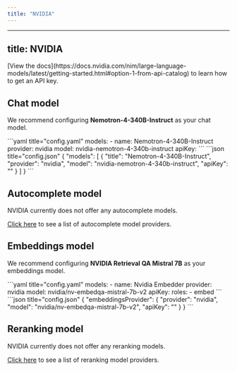 ```yaml
---
title: "NVIDIA"
---
```


---
title: NVIDIA
---


<Info>
[View the docs](https://docs.nvidia.com/nim/large-language-models/latest/getting-started.html#option-1-from-api-catalog) to learn how to get an API key.
</Info>

## Chat model

We recommend configuring **Nemotron-4-340B-Instruct** as your chat model.

<Tabs>
  <Tab title="YAML">
  ```yaml title="config.yaml"
  models:
    - name: Nemotron-4-340B-Instruct
      provider: nvidia
      model: nvidia-nemotron-4-340b-instruct
      apiKey: <YOUR_NVIDIA_API_KEY>
  ```
  </Tab>
  <Tab title="JSON">
  ```json title="config.json"
  {
    "models": [
      {
        "title": "Nemotron-4-340B-Instruct",
        "provider": "nvidia",
        "model": "nvidia-nemotron-4-340b-instruct",
        "apiKey": "<YOUR_NVIDIA_API_KEY>"
      }
    ]
  }
  ```
  </Tab>
</Tabs>

## Autocomplete model

NVIDIA currently does not offer any autocomplete models.

[Click here](../../model-roles/autocomplete.md) to see a list of autocomplete model providers.

## Embeddings model

We recommend configuring **NVIDIA Retrieval QA Mistral 7B** as your embeddings model.

<Tabs>
  <Tab title="YAML">
  ```yaml title="config.yaml"
  models:
    - name: Nvidia Embedder
      provider: nvidia
      model: nvidia/nv-embedqa-mistral-7b-v2
      apiKey: <YOUR_NVIDIA_API_KEY>
      roles:
        - embed
  ```
  </Tab>
  <Tab title="JSON">
  ```json title="config.json"
  {
    "embeddingsProvider": {
      "provider": "nvidia",
      "model": "nvidia/nv-embedqa-mistral-7b-v2",
      "apiKey": "<YOUR_NVIDIA_API_KEY>"
    }
  }
  ```
  </Tab>
</Tabs>

## Reranking model

NVIDIA currently does not offer any reranking models.

[Click here](../../model-roles/reranking.mdx) to see a list of reranking model providers.
